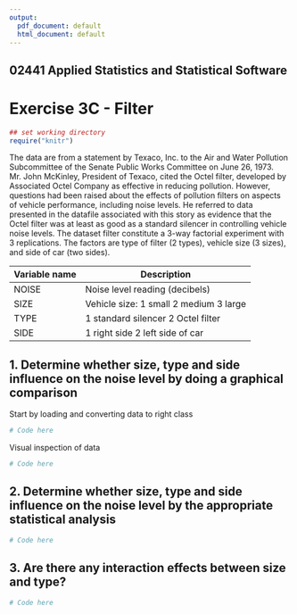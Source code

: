 ```yaml
---
output:
  pdf_document: default
  html_document: default
---
```


## 02441 Applied Statistics and Statistical Software 
# Exercise 3C - Filter


```r
## set working directory
require("knitr")
```


The data are from a statement by Texaco, Inc. to the Air and Water Pollution Subcommittee of the
Senate Public Works Committee on June 26, 1973. Mr. John McKinley, President of Texaco, cited
the Octel filter, developed by Associated Octel Company as effective in reducing pollution. However,
questions had been raised about the effects of pollution filters on aspects of vehicle performance,
including noise levels. He referred to data presented in the datafile associated with this story as
evidence that the Octel filter was at least as good as a standard silencer in controlling vehicle
noise levels.
The dataset filter constitute a 3-way factorial experiment with 3 replications. The factors are type of
filter (2 types), vehicle size (3 sizes), and side of car (two sides).

Variable name | Description
------------- | -------------
NOISE | Noise level reading (decibels)
SIZE| Vehicle size: 1 small 2 medium 3 large
TYPE | 1 standard silencer 2 Octel filter
SIDE | 1 right side 2 left side of car


## 1. Determine whether size, type and side influence on the noise level by doing a graphical comparison
Start by loading and converting data to right class
```r
# Code here
```

Visual inspection of data
```r
# Code here
```
## 2. Determine whether size, type and side influence on the noise level by the appropriate statistical analysis
```r
# Code here
```

## 3. Are there any interaction effects between size and type?
```r
# Code here
```

